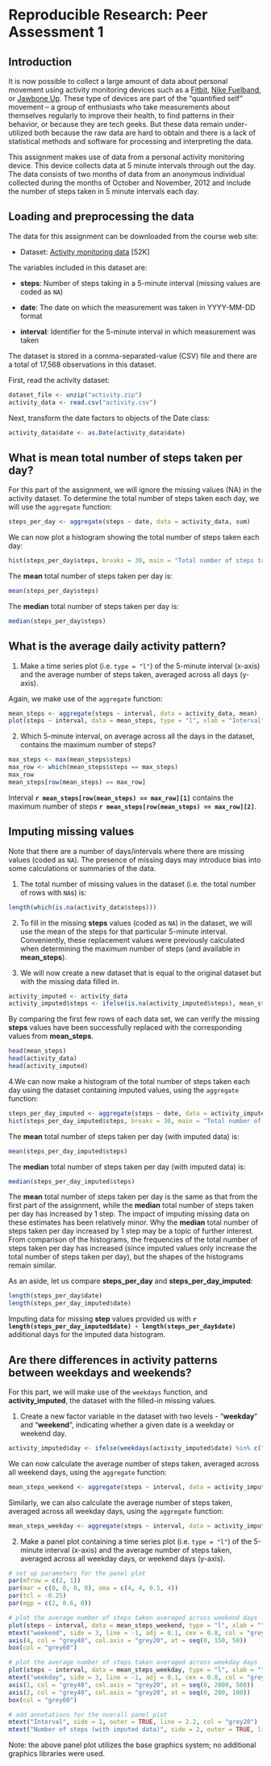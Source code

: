 # Reproducible Research: Peer Assessment 1


## Introduction

It is now possible to collect a large amount of data about
personal movement using activity monitoring devices such as
a
[Fitbit](http://www.fitbit.com),
[Nike Fuelband](http://www.nike.com/us/en_us/c/nikeplus-fuelband),
or
[Jawbone Up](https://jawbone.com/up).
These type of devices are part of the "quantified self"
movement -- a group of enthusiasts who take measurements about
themselves regularly to improve their health, to find patterns
in their behavior, or because they are tech geeks. But these
data remain under-utilized both because the raw data are hard
to obtain and there is a lack of statistical methods and
software for processing and interpreting the data.

This assignment makes use of data from a personal activity
monitoring device. This device collects data at 5 minute
intervals through out the day. The data consists of two months
of data from an anonymous individual collected during the
months of October and November, 2012 and include the number of
steps taken in 5 minute intervals each day.


## Loading and preprocessing the data

The data for this assignment can be downloaded from the course web site:

* Dataset: [Activity monitoring data](https://d396qusza40orc.cloudfront.net/repdata%2Fdata%2Factivity.zip) [52K]

The variables included in this dataset are:

* **steps**: Number of steps taking in a 5-minute interval (missing
    values are coded as `NA`)

* **date**: The date on which the measurement was taken in YYYY-MM-DD
    format

* **interval**: Identifier for the 5-minute interval in which
    measurement was taken

The dataset is stored in a comma-separated-value (CSV) file and there
are a total of 17,568 observations in this dataset.

First, read the activity dataset:
```r
dataset_file <- unzip("activity.zip")
activity_data <- read.csv("activity.csv")
````

Next, transform the date factors to objects of the Date class:
```r
activity_data$date <- as.Date(activity_data$date)
```


## What is mean total number of steps taken per day?

For this part of the assignment, we will ignore the missing values (NA) in the activity dataset. To determine the total number of steps taken each day, we will use the `aggregate` function:
```r
steps_per_day <- aggregate(steps ~ date, data = activity_data, sum)
```

We can now plot a histogram showing the total number of steps taken each day:

```r
hist(steps_per_day$steps, breaks = 30, main = "Total number of steps taken each day", xlab = "Total number of steps")
```

The **mean** total number of steps taken per day is:
```r
mean(steps_per_day$steps)
```

The **median** total number of steps taken per day is:
```r
median(steps_per_day$steps)
```


## What is the average daily activity pattern?

1. Make a time series plot (i.e. `type = "l"`) of the 5-minute interval (x-axis) and the average number of steps taken, averaged across all days (y-axis).

Again, we make use of the `aggregate` function:
```r
mean_steps <- aggregate(steps ~ interval, data = activity_data, mean)
plot(steps ~ interval, data = mean_steps, type = "l", xlab = "Interval", ylab = "Average number of steps taken")
```

2. Which 5-minute interval, on average across all the days in the dataset, contains the maximum number of steps?
```r
max_steps <- max(mean_steps$steps)
max_row <- which(mean_steps$steps == max_steps)
max_row
mean_steps[row(mean_steps) == max_row]
```

Interval **`r mean_steps[row(mean_steps) == max_row][1]`** contains the maximum number of steps **`r mean_steps[row(mean_steps) == max_row][2]`**.


## Imputing missing values

Note that there are a number of days/intervals where there are missing values (coded as `NA`). The presence of missing days may introduce bias into some calculations or summaries of the data.

1. The total number of missing values in the dataset (i.e. the total number of rows with `NA`s) is:
```r
length(which(is.na(activity_data$steps)))
```

2. To fill in the missing **steps** values (coded as `NA`) in the dataset, we will use the mean of the steps for that particular 5-minute interval. Conveniently, these replacement values were previously calculated when determining the maximum number of steps (and available in **mean_steps**).

3. We will now create a new dataset that is equal to the original dataset but with the missing data filled in.
```r
activity_imputed <- activity_data
activity_imputed$steps <- ifelse(is.na(activity_imputed$steps), mean_steps$steps, activity_imputed$steps)
```

By comparing the first few rows of each data set, we can verify the missing **steps** values have been successfully replaced with the corresponding values from **mean_steps**.
```r
head(mean_steps)
head(activity_data)
head(activity_imputed)
```

4.We can now make a histogram of the total number of steps taken each day using the dataset containing imputed values, using the `aggregate` function:
```r
steps_per_day_imputed <- aggregate(steps ~ date, data = activity_imputed, sum)
hist(steps_per_day_imputed$steps, breaks = 30, main = "Total number of steps taken each day (with imputed data)", xlab = "Total number of steps (with imputed data)")
```

The **mean** total number of steps taken per day (with imputed data) is:
```r
mean(steps_per_day_imputed$steps)
```

The **median** total number of steps taken per day (with imputed data) is:
```r
median(steps_per_day_imputed$steps)
```

The **mean** total number of steps taken per day is the same as that from the first part of the assignment, while the **median** total number of steps taken per day has increased by 1 step. The impact of imputing missing data on these estimates has been relatively minor. Why the **median** total number of steps taken per day increased by 1 step may be a topic of further interest. From comparison of the histograms, the frequencies of the total number of steps taken per day has increased (since imputed values only increase the total number of steps taken per day), but the shapes of the histograms remain similar.

As an aside, let us compare **steps_per_day** and **steps_per_day_imputed**:
```r
length(steps_per_day$date)
length(steps_per_day_imputed$date)
```

Imputing data for missing **step** values provided us with **`r length(steps_per_day_imputed$date) - length(steps_per_day$date)`** additional days for the imputed data histogram.


## Are there differences in activity patterns between weekdays and weekends?

For this part, we will make use of the `weekdays` function, and **activity_imputed**, the dataset with the filled-in missing values.

1. Create a new factor variable in the dataset with two levels - "**weekday**" and "**weekend**", indicating whether a given date is a weekday or weekend day.
```r
activity_imputed$day <- ifelse(weekdays(activity_imputed$date) %in% c("Saturday", "Sunday"), "weekend", "weekday")
```
We can now calculate the average number of steps taken, averaged across all weekend days, using the `aggregate` function:
```r
mean_steps_weekend <- aggregate(steps ~ interval, data = activity_imputed[activity_imputed$day == "weekend",], mean)
```

Similarly, we can also calculate the average number of steps taken, averaged across all weekday days, using the `aggregate` function:
```r
mean_steps_weekday <- aggregate(steps ~ interval, data = activity_imputed[activity_imputed$day == "weekday",], mean)
```

2. Make a panel plot containing a time series plot (i.e. `type = "l"`) of the 5-minute interval (x-axis) and the average number of steps taken, averaged across all weekday days, or weekend days (y-axis).

```r
# set up parameters for the panel plot
par(mfrow = c(2, 1))
par(mar = c(0, 0, 0, 0), oma = c(4, 4, 0.5, 4))
par(tcl = -0.25)
par(mgp = c(2, 0.6, 0))

# plot the average number of steps taken averaged across weekend days
plot(steps ~ interval, data = mean_steps_weekend, type = "l", xlab = "", ylab = "", axes = FALSE)
mtext("weekend", side = 3, line = -1, adj = 0.1, cex = 0.8, col = "grey40")
axis(4, col = "grey40", col.axis = "grey20", at = seq(0, 150, 50))
box(col = "grey60")

# plot the average number of steps taken averaged across weekday days
plot(steps ~ interval, data = mean_steps_weekday, type = "l", xlab = "", ylab = "", axes = FALSE)
mtext("weekday", side = 3, line = -1, adj = 0.1, cex = 0.8, col = "grey40")
axis(1, col = "grey40", col.axis = "grey20", at = seq(0, 2000, 500))
axis(2, col = "grey40", col.axis = "grey20", at = seq(0, 200, 100))
box(col = "grey60")

# add annotations for the overall panel plot
mtext("Interval", side = 1, outer = TRUE, line = 2.2, col = "grey20")
mtext("Number of steps (with imputed data)", side = 2, outer = TRUE, line = 2.2, col = "grey20")
```

Note: the above panel plot utilizes the base graphics system; no additional graphics libraries were used.
